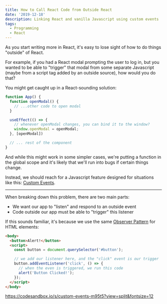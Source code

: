 ```yaml
---
title: How to Call React Code from Outside React
date: '2019-12-18'
description: Linking React and vanilla Javascript using custom events
tags:
  - Programming
  - React
---
```


As you start writing more in React, it's easy to lose sight of how to do things "outside" of React.

For example, if you had a React modal prompting the user to log in, but you wanted to be able to "trigger" that modal from some separate Javascript (maybe from a script tag added by an outside source), how would you do that?

You might get caught up in a React-sounding solution:

```jsx
function App() {
  function openModal() {
    // ...other code to open modal
  }

  useEffect(() => {
    // whenever openModal changes, you can bind it to the window?
    window.openModal = openModal;
  }, [openModal])

  // ... rest of the component
}
```

And while this might work in some simpler cases, we're putting a function in the global scope and it's likely that we'll run into bugs if certain things change.

Instead, we should reach for a Javascript feature designed for situations like this: [Custom Events](https://developer.mozilla.org/en-US/docs/Web/Guide/Events/Creating_and_triggering_events).

---

When breaking down this problem, there are two main parts:
- We want our app to "listen" and respond to an outside event
- Code outside our app must be able to "trigger" this listener

If this sounds familiar, it's because we use the same [Observer Pattern](https://en.wikipedia.org/wiki/Observer_pattern) for HTML elements:

```html
<body>
  <button>Alert!</button>
  <script>
    const button = document.querySelector('#button');

    // we add our listener here, and the "click" event is our trigger
    button.addEventListener('click', () => {
      // when the even is triggered, we run this code
      alert('Button Clicked!');
    });
  </script>
</body>
```




https://codesandbox.io/s/custom-events-m95t5?view=split&fontsize=12